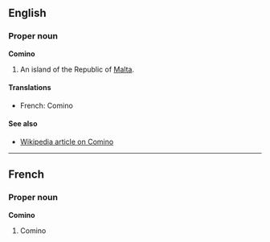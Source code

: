 ==English==
===Proper noun===
'''Comino'''

#An island of the Republic of [[Malta]].

====Translations====
*French: Comino

====See also====
*[[en:Comino|Wikipedia article on Comino]]

----
==French==
===Proper noun===
'''Comino'''

#Comino